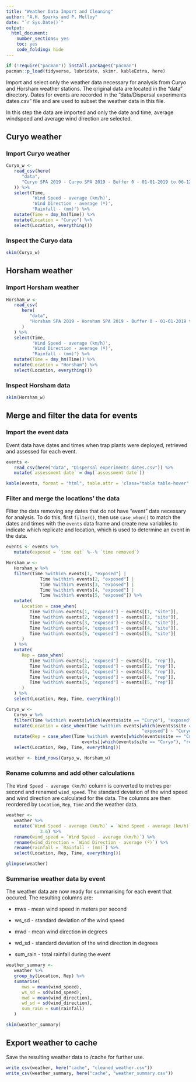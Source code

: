 ```yaml
---
title: "Weather Data Import and Cleaning"
author: "A.H. Sparks and P. Melloy"
date: "`r Sys.Date()`"
output:
  html_document:
    number_sections: yes
    toc: yes
    code_folding: hide
---
```


```r
if (!require("pacman")) install.packages("pacman")
pacman::p_load(tidyverse, lubridate, skimr, kableExtra, here)
```

Import and select only the weather data necessary for analysis from Curyo and Horsham weather stations.
The original data are located in the "data" directory.
Dates for events are recorded in the "data/Dispersal experiments dates.csv" file and are used to subset the weather data in this file.

In this step the data are imported and only the date and time, average windspeed and average wind direction are selected.

## Curyo weather

### Import Curyo weather

```r
Curyo_w <-
   read_csv(here(
      "data",
      "Curyo SPA 2019 - Curyo SPA 2019 - Buffer 0 - 01-01-2019 to 06-12-2019.csv"
   )) %>%
   select(Time,
          'Wind Speed - average (km/h)',
          'Wind Direction - average (º)',
          "Rainfall - (mm)") %>%
   mutate(Time = dmy_hm(Time)) %>%
   mutate(Location = "Curyo") %>%
   select(Location, everything())
```

### Inspect the Curyo data

```r
skim(Curyo_w)
```

## Horsham weather

### Import Horsham weather

```r
Horsham_w <-
   read_csv(
      here(
         "data",
         "Horsham SPA 2019 - Horsham SPA 2019 - Buffer 0 - 01-01-2019 to 06-12-2019.csv"
      )
   ) %>%
   select(Time,
          'Wind Speed - average (km/h)',
          'Wind Direction - average (º)',
          "Rainfall - (mm)") %>%
   mutate(Time = dmy_hm(Time)) %>%
   mutate(Location = "Horsham") %>%
   select(Location, everything())
```

### Inspect Horsham data

```r
skim(Horsham_w)
```

## Merge and filter the data for events

### Import the event data

Event data have dates and times when trap plants were deployed, retrieved and assessed for each event.

```r
events <-
   read_csv(here("data", "Dispersal experiments dates.csv")) %>%
   mutate(`assessment date` = dmy(`assessment date`))

kable(events, format = "html", table.attr = 'class="table table-hover"')
```

### Filter and merge the locations' the data

Filter the data removing any dates that do not have "event" data necessary for analysis.
To do this, first `filter()`, then use `case_when()` to match the dates and times with the `events` data frame and create new variables to indicate which replicate and location, which is used to determine an event in the data.

```r
events <- events %>%
   mutate(exposed = `time out` %--% `time removed`)

Horsham_w <-
   Horsham_w %>%
   filter(Time %within% events[1, "exposed"] |
             Time %within% events[2, "exposed"] |
             Time %within% events[3, "exposed"] |
             Time %within% events[4, "exposed"] |
             Time %within% events[5, "exposed"]) %>%
   mutate(
      Location = case_when(
         Time %within% events[1, "exposed"] ~ events[[1, "site"]],
         Time %within% events[2, "exposed"] ~ events[[2, "site"]],
         Time %within% events[3, "exposed"] ~ events[[3, "site"]],
         Time %within% events[4, "exposed"] ~ events[[4, "site"]],
         Time %within% events[5, "exposed"] ~ events[[5, "site"]]
      )
   ) %>%
   mutate(
      Rep = case_when(
         Time %within% events[1, "exposed"] ~ events[[1, "rep"]],
         Time %within% events[2, "exposed"] ~ events[[2, "rep"]],
         Time %within% events[3, "exposed"] ~ events[[3, "rep"]],
         Time %within% events[4, "exposed"] ~ events[[4, "rep"]],
         Time %within% events[5, "exposed"] ~ events[[5, "rep"]]
      )
   ) %>%
   select(Location, Rep, Time, everything())

Curyo_w <-
   Curyo_w %>%
   filter(Time %within% events[which(events$site == "Curyo"), "exposed"]) %>%
   mutate(Location = case_when(Time %within% events[which(events$site == "Curyo"),
                                                    "exposed"] ~ "Curyo")) %>%
   mutate(Rep = case_when(Time %within% events[which(events$site == "Curyo"), "exposed"] ~
                             events[[which(events$site == "Curyo"), "rep"]])) %>%
   select(Location, Rep, Time, everything())

weather <- bind_rows(Curyo_w, Horsham_w)
```

### Rename columns and add other calculations

The `Wind Speed - average (km/h)` column is converted to metres per second and renamed `wind_speed`.
The standard deviation of the wind speed and wind direction are calculated for the data.
The columns are then reordered by `Location`, `Rep`, `Time` and the weather data.

```r
weather <-
   weather %>%
   mutate(`Wind Speed - average (km/h)` = `Wind Speed - average (km/h)` /
             3.6) %>%
   rename(wind_speed = `Wind Speed - average (km/h)`) %>%
   rename(wind_direction = `Wind Direction - average (º)`) %>%
   rename(rainfall = `Rainfall - (mm)`) %>%
   select(Location, Rep, Time, everything())

glimpse(weather)
```

### Summarise weather data by event

The weather data are now ready for summarising for each event that occured.
The resulting columns are:

* mws - mean wind speed in meters per second

* ws_sd - standard deviation of the wind speed

* mwd - mean wind direction in degrees

* wd_sd - standard deviation of the wind direction in degrees

* sum_rain - total rainfall during the event

```r
weather_summary <-
   weather %>%
   group_by(Location, Rep) %>%
   summarise(
      mws = mean(wind_speed),
      ws_sd = sd(wind_speed),
      mwd = mean(wind_direction),
      wd_sd = sd(wind_direction),
      sum_rain = sum(rainfall)
   )

skim(weather_summary)
```

## Export weather to cache

Save the resulting weather data to /cache for further use.

```r
write_csv(weather, here("cache", "cleaned_weather.csv"))
write_csv(weather_summary, here("cache", "weather_summary.csv"))
```
